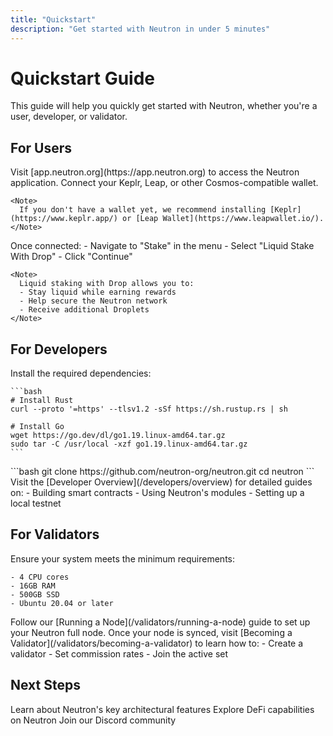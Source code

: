 ```yaml
---
title: "Quickstart"
description: "Get started with Neutron in under 5 minutes"
---
```


# Quickstart Guide

This guide will help you quickly get started with Neutron, whether you're a user, developer, or validator.

## For Users

<Steps>
  <Step title="Access Neutron App">
    Visit [app.neutron.org](https://app.neutron.org) to access the Neutron application.
  </Step>
  <Step title="Connect Wallet">
    Connect your Keplr, Leap, or other Cosmos-compatible wallet.
    
    <Note>
      If you don't have a wallet yet, we recommend installing [Keplr](https://www.keplr.app/) or [Leap Wallet](https://www.leapwallet.io/).
    </Note>
  </Step>
  <Step title="Start Liquid Staking">
    Once connected:
    - Navigate to "Stake" in the menu
    - Select "Liquid Stake With Drop"
    - Click "Continue"
    
    <Note>
      Liquid staking with Drop allows you to:
      - Stay liquid while earning rewards
      - Help secure the Neutron network
      - Receive additional Droplets
    </Note>
  </Step>
</Steps>

## For Developers

<Steps>
  <Step title="Set Up Development Environment">
    Install the required dependencies:
    
    ```bash
    # Install Rust
    curl --proto '=https' --tlsv1.2 -sSf https://sh.rustup.rs | sh
    
    # Install Go
    wget https://go.dev/dl/go1.19.linux-amd64.tar.gz
    sudo tar -C /usr/local -xzf go1.19.linux-amd64.tar.gz
    ```
  </Step>
  <Step title="Clone Neutron Repository">
    ```bash
    git clone https://github.com/neutron-org/neutron.git
    cd neutron
    ```
  </Step>
  <Step title="Explore Developer Documentation">
    Visit the [Developer Overview](/developers/overview) for detailed guides on:
    - Building smart contracts
    - Using Neutron's modules
    - Setting up a local testnet
  </Step>
</Steps>

## For Validators

<Steps>
  <Step title="Prepare System Requirements">
    Ensure your system meets the minimum requirements:
    
    - 4 CPU cores
    - 16GB RAM
    - 500GB SSD
    - Ubuntu 20.04 or later
  </Step>
  <Step title="Set Up a Neutron Node">
    Follow our [Running a Node](/validators/running-a-node) guide to set up your Neutron full node.
  </Step>
  <Step title="Become a Validator">
    Once your node is synced, visit [Becoming a Validator](/validators/becoming-a-validator) to learn how to:
    - Create a validator
    - Set commission rates
    - Join the active set
  </Step>
</Steps>

## Next Steps

<CardGroup cols={3}>
  <Card title="Core Concepts" icon="book" href="/concepts/integrated-architecture">
    Learn about Neutron's key architectural features
  </Card>
  <Card title="DeFi Features" icon="chart-line" href="/defi/overview">
    Explore DeFi capabilities on Neutron
  </Card>
  <Card title="Community" icon="users" href="https://discord.com/invite/bzPBzbDvWC">
    Join our Discord community
  </Card>
</CardGroup>
